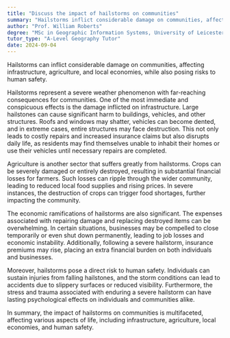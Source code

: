 ```yaml
---
title: "Discuss the impact of hailstorms on communities"
summary: "Hailstorms inflict considerable damage on communities, affecting infrastructure, agriculture, and local economies, while also posing risks to human safety."
author: "Prof. William Roberts"
degree: "MSc in Geographic Information Systems, University of Leicester"
tutor_type: "A-Level Geography Tutor"
date: 2024-09-04
---
```


Hailstorms can inflict considerable damage on communities, affecting infrastructure, agriculture, and local economies, while also posing risks to human safety.

Hailstorms represent a severe weather phenomenon with far-reaching consequences for communities. One of the most immediate and conspicuous effects is the damage inflicted on infrastructure. Large hailstones can cause significant harm to buildings, vehicles, and other structures. Roofs and windows may shatter, vehicles can become dented, and in extreme cases, entire structures may face destruction. This not only leads to costly repairs and increased insurance claims but also disrupts daily life, as residents may find themselves unable to inhabit their homes or use their vehicles until necessary repairs are completed.

Agriculture is another sector that suffers greatly from hailstorms. Crops can be severely damaged or entirely destroyed, resulting in substantial financial losses for farmers. Such losses can ripple through the wider community, leading to reduced local food supplies and rising prices. In severe instances, the destruction of crops can trigger food shortages, further impacting the community.

The economic ramifications of hailstorms are also significant. The expenses associated with repairing damage and replacing destroyed items can be overwhelming. In certain situations, businesses may be compelled to close temporarily or even shut down permanently, leading to job losses and economic instability. Additionally, following a severe hailstorm, insurance premiums may rise, placing an extra financial burden on both individuals and businesses.

Moreover, hailstorms pose a direct risk to human safety. Individuals can sustain injuries from falling hailstones, and the storm conditions can lead to accidents due to slippery surfaces or reduced visibility. Furthermore, the stress and trauma associated with enduring a severe hailstorm can have lasting psychological effects on individuals and communities alike.

In summary, the impact of hailstorms on communities is multifaceted, affecting various aspects of life, including infrastructure, agriculture, local economies, and human safety.
    